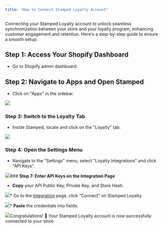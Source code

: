 ```yaml
---
title: "How to Connect Stamped Loyalty Account"
---
```


Connecting your Stamped Loyalty account to unlock seamless synchronization between your store and your loyalty program, enhancing customer engagement and retention. Here's a step-by-step guide to ensure a smooth setup:

## Step 1: Access Your Shopify Dashboard

* Go to Shopify admin dashboard.

## Step 2: Navigate to Apps and Open Stamped

* Click on "Apps" in the sidebar.  


![](https://cdn.prod.website-files.com/659655f5b20d395a5c69efcf/67594a5d87ee94cb916c92bb_AD_4nXeGuPeNqTFkOF-oXcmZzqiXsn_ZxpnHzxbYC8RRrG27fk34AIAXprj1HgeFfEcVr_1Z8JCdw0WcXWDy5TQHbAXGBR4lbas28JCZz3vWI785Y6lTaD0uLM1-PaVI2q6U2mXeVIuhIA.png)‍

### **Step 3: Switch to the Loyalty Tab**

* Inside Stamped, locate and click on the "Loyalty" tab.  


![](https://cdn.prod.website-files.com/659655f5b20d395a5c69efcf/67594a5d50ed7ca3b063030b_AD_4nXcns090HOy6yKlZxMoKd4-QuQsQ1mUVxeI1mUoG44FskQJlhdp9HBeAW45jdAvxTn8aZtgYfk5f5iJYD_E3o9gyEFraOrpDQCKjsXNAxb0xRdVE7KVVe2tOaxxH5DlUb7dkWuUY.png)‍

### **Step 4: Open the Settings Menu**

* Navigate to the "Settings" menu, select "Loyalty Integrations" and click  "API Keys".  


![](https://cdn.prod.website-files.com/659655f5b20d395a5c69efcf/67594a5dd510afac78b8745a_AD_4nXe0WNZD-CsNbrt9ZWaD72Q0hhNuW8CgeCvGz_BycHA1y4QsP1FnqpCQfwBXGAOV95_qpseF77ZEKA_0Wi7vLkFC34vnT746Z3cAm9mV8kJDDIqaT64tJGu8KZwkmOnrre2lSO-yRQ.png)### **Step 7: Enter API Keys on the Integration Page**

* **Copy** your API Public Key, Private Key, and Store Hash.  


![](https://cdn.prod.website-files.com/659655f5b20d395a5c69efcf/67594a5f8a36b82071303c28_AD_4nXdLt_t7w8DbfOfFaefIn8EpSbTiO3fQsPYKEXjLHTwVMNQrPp7f-nA1V-SdBAKXRzamdL7V7DfKCx5Hcf5XoF3VDUoihAB9_csPzKUXIClkImh2qpuwdNHhGTzyswrAsMK7vLM4gQ.png)* Go to the [Integration](https://app.bitbybit.studio/integrations) page, click “Connect” on Stamped Loyalty.  


![](https://cdn.prod.website-files.com/659655f5b20d395a5c69efcf/67594a5ddb2d6e841b4331de_AD_4nXeas4N7SlGSZ-cn1Pn9fxLkzkPkdXpTJiIj9XVhambWhSpm0C-CtGJTkI2REJcVcFXwoSXdQ0olYYnie7UBFp-brqAuPY6zQLjFECW4kzaNgnyCUpuU9_UiTlILGUveq5ZJxo4USQ.png)* **Paste** the credentials into fields.  
  


![](https://cdn.prod.website-files.com/659655f5b20d395a5c69efcf/67594a5dd510afac78b8745f_AD_4nXcIj-F7b0QbcFaqg7-Ul6rBAzBTEa9SCv_pD4wq0sHLikMsopYASaud3h18nkBqXmsrZWZlly1a-M8pfXrQdRx0K_t4PBDBdicTQEX178a8sasOIBFsF86_-USnT75t_SXFrfItjQ.png)Congratulations! 🎉 Your Stamped Loyalty account is now successfully connected to your store.
